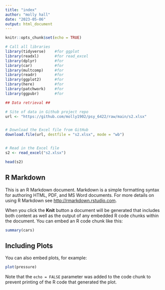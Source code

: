 ```yaml
---
title: "index"
author: "molly hall"
date: "2023-05-06"
output: html_document
---
```


```r
knitr::opts_chunk$set(echo = TRUE)
```


``` r
# Call all libraries
library(tidyverse)    #for ggplot
library(readxl)       #for read_excel
library(dplyr)        #for
library(car)          #for
library(multcomp)     #for
library(readr)        #for
library(ggplot2)      #for
library(here)         #for
library(patchwork)    #for
library(ggpubr)       #for

## Data retrieval ##

# Site of data in Github project repo
url <- "https://github.com/molly1902/psy_6422/raw/main/s2.xlsx"


# Download the Excel file from GitHub
download.file(url, destfile = "s2.xlsx", mode = "wb")


# Read in the Excel file
s2 <- read_excel("s2.xlsx")

```





```r
head(s2)
```

## R Markdown

This is an R Markdown document. Markdown is a simple formatting syntax for authoring HTML, PDF, and MS Word documents. For more details on using R Markdown see <http://rmarkdown.rstudio.com>.

When you click the **Knit** button a document will be generated that includes both content as well as the output of any embedded R code chunks within the document. You can embed an R code chunk like this:

```r
summary(cars)
```

## Including Plots

You can also embed plots, for example:

```r
plot(pressure)
```

Note that the `echo = FALSE` parameter was added to the code chunk to prevent printing of the R code that generated the plot.
